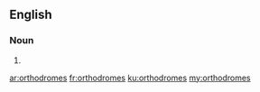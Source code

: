 ==English==

===Noun===
{{head|en|plural}}

# {{plural of|orthodrome|lang=en|nocat=1}}

[[ar:orthodromes]]
[[fr:orthodromes]]
[[ku:orthodromes]]
[[my:orthodromes]]